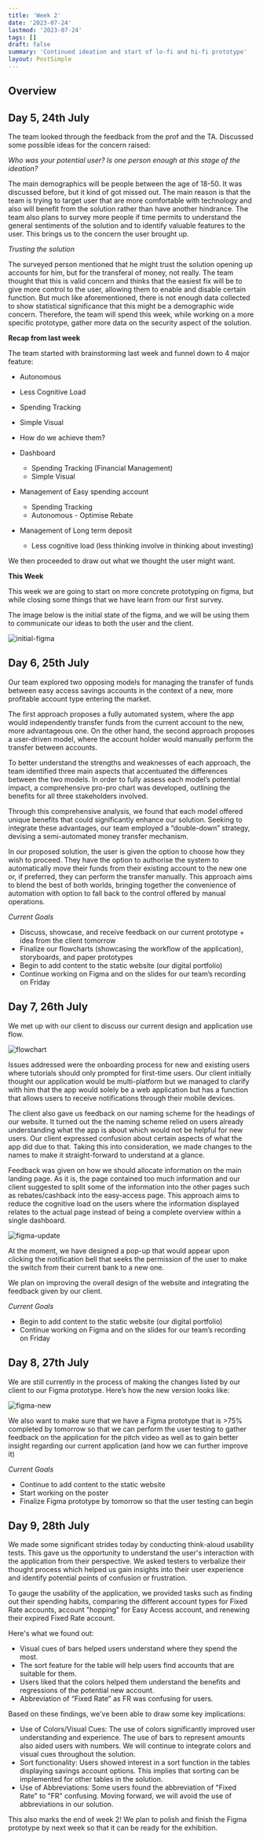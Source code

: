 ```yaml
---
title: 'Week 2'
date: '2023-07-24'
lastmod: '2023-07-24'
tags: []
draft: false
summary: 'Continued ideation and start of lo-fi and hi-fi prototype'
layout: PostSimple
---
```


## Overview

<TOCInline toc={props.toc} exclude="Overview" toHeading={2} />

## Day 5, 24th July

The team looked through the feedback from the prof and the TA. Discussed some possible ideas for the concern raised:

_Who was your potential user? Is one person enough at this stage of the ideation?_

The main demographics will be people between the age of 18-50. It was discussed before, but it kind of got missed out. The main reason is that the team is trying to target user that are more comfortable with technology and also will benefit from the solution rather than have another hindrance.
The team also plans to survey more people if time permits to understand the general sentiments of the solution and to identify valuable features to the user. This brings us to the concern the user brought up.

_Trusting the solution_

The surveyed person mentioned that he might trust the solution opening up accounts for him, but for the transferal of money, not really. The team thought that this is valid concern and thinks that the easiest fix will be to give more control to the user, allowing them to enable and disable certain function. But much like aforementioned, there is not enough data collected to show statistical significance that this might be a demographic wide concern. Therefore, the team will spend this week, while working on a more specific prototype, gather more data on the security aspect of the solution.

**Recap from last week**

The team started with brainstorming last week and funnel down to 4 major feature:

- Autonomous
- Less Cognitive Load
- Spending Tracking
- Simple Visual
- How do we achieve them?

- Dashboard
  - Spending Tracking (Financial Management)
  - Simple Visual
- Management of Easy spending account
  - Spending Tracking
  - Autonomous - Optimise Rebate
- Management of Long term deposit
  - Less cognitive load (less thinking involve in thinking about investing)

We then proceeded to draw out what we thought the user might want.

**This Week**

This week we are going to start on more concrete prototyping on figma, but while closing some things that we have learn from our first survey.

The image below is the initial state of the figma, and we will be using them to communicate our ideas to both the user and the client.

![initial-figma](/static/images/week-2/initial-figma.png)

## Day 6, 25th July

Our team explored two opposing models for managing the transfer of funds between easy access savings accounts in the context of a new, more profitable account type entering the market.

The first approach proposes a fully automated system, where the app would independently transfer funds from the current account to the new, more advantageous one. On the other hand, the second approach proposes a user-driven model, where the account holder would manually perform the transfer between accounts.

To better understand the strengths and weaknesses of each approach, the team identified three main aspects that accentuated the differences between the two models. In order to fully assess each model’s potential impact, a comprehensive pro-pro chart was developed, outlining the benefits for all three stakeholders involved.

Through this comprehensive analysis, we found that each model offered unique benefits that could significantly enhance our solution. Seeking to integrate these advantages, our team employed a “double-down” strategy, devising a semi-automated money transfer mechanism.

In our proposed solution, the user is given the option to choose how they wish to proceed. They have the option to authorise the system to automatically move their funds from their existing account to the new one or, if preferred, they can perform the transfer manually. This approach aims to blend the best of both worlds, bringing together the convenience of automation with option to fall back to the control offered by manual operations.

_Current Goals_

- Discuss, showcase, and receive feedback on our current prototype + idea from the client tomorrow
- Finalize our flowcharts (showcasing the workflow of the application), storyboards, and paper prototypes
- Begin to add content to the static website (our digital portfolio)
- Continue working on Figma and on the slides for our team’s recording on Friday

## Day 7, 26th July

We met up with our client to discuss our current design and application use flow.

![flowchart](/static/images/week-2/flowchart.png)

Issues addressed were the onboarding process for new and existing users where tutorials should only prompted for first-time users. Our client initially thought our application would be multi-platform but we managed to clarify with him that the app would solely be a web application but has a function that allows users to receive notifications through their mobile devices.

The client also gave us feedback on our naming scheme for the headings of our website. It turned out the the naming scheme relied on users already understanding what the app is about which would not be helpful for new users. Our client expressed confusion about certain aspects of what the app did due to that. Taking this into consideration, we made changes to the names to make it straight-forward to understand at a glance.

Feedback was given on how we should allocate information on the main landing page. As it is, the page contained too much information and our client suggested to split some of the information into the other pages such as rebates/cashback into the easy-access page. This approach aims to reduce the cognitive load on the users where the information displayed relates to the actual page instead of being a complete overview within a single dashboard.

![figma-update](/static/images/week-2/figma-update.png)

At the moment, we have designed a pop-up that would appear upon clicking the notification bell that seeks the permission of the user to make the switch from their current bank to a new one.

We plan on improving the overall design of the website and integrating the feedback given by our client.

_Current Goals_

- Begin to add content to the static website (our digital portfolio)
- Continue working on Figma and on the slides for our team’s recording on Friday

## Day 8, 27th July

We are still currently in the process of making the changes listed by our client to our Figma prototype. Here’s how the new version looks like:

![figma-new](/static/images/week-2/figma-new.png)

We also want to make sure that we have a Figma prototype that is >75% completed by tomorrow so that we can perform the user testing to gather feedback on the application for the pitch video as well as to gain better insight regarding our current application (and how we can further improve it)

_Current Goals_

- Continue to add content to the static website
- Start working on the poster
- Finalize Figma prototype by tomorrow so that the user testing can begin

## Day 9, 28th July

We made some significant strides today by conducting think-aloud usability tests. This gave us the opportunity to understand the user's interaction with the application from their perspective. We asked testers to verbalize their thought process which helped us gain insights into their user experience and identify potential points of confusion or frustration.

To gauge the usability of the application, we provided tasks such as finding out their spending habits, comparing the different account types for Fixed Rate accounts, account "hopping" for Easy Access account, and renewing their expired Fixed Rate account.

Here's what we found out:

- Visual cues of bars helped users understand where they spend the most.
- The sort feature for the table will help users find accounts that are suitable for them.
- Users liked that the colors helped them understand the benefits and regressions of the potential new account.
- Abbreviation of “Fixed Rate” as FR was confusing for users.

Based on these findings, we've been able to draw some key implications:

- Use of Colors/Visual Cues: The use of colors significantly improved user understanding and experience. The use of bars to represent amounts also aided users with numbers. We will continue to integrate colors and visual cues throughout the solution.
- Sort functionality: Users showed interest in a sort function in the tables displaying savings account options. This implies that sorting can be implemented for other tables in the solution.
- Use of Abbreviations: Some users found the abbreviation of "Fixed Rate" to "FR" confusing. Moving forward, we will avoid the use of abbreviations in our solution.

This also marks the end of week 2! We plan to polish and finish the Figma prototype by next week so that it can be ready for the exhibition.
